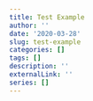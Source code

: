```yaml
---
title: Test Example
author: ''
date: '2020-03-28'
slug: test-example
categories: []
tags: []
description: ''
externalLink: ''
series: []
---
```

